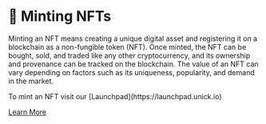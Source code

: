 

# 🌱 Minting NFTs

Minting an NFT means creating a unique digital asset and registering it on a blockchain as a non-fungible token (NFT).
Once minted, the NFT can be bought, sold, and traded like any other cryptocurrency, and its ownership and provenance can be tracked on the blockchain. 
The value of an NFT can vary depending on factors such as its uniqueness, popularity, and demand in the market.

<Callout type="info">
To mint an NFT visit our [Launchpad](https://launchpad.unick.io)
</Callout>

[Learn More](../UI/Launchpad/minting)
